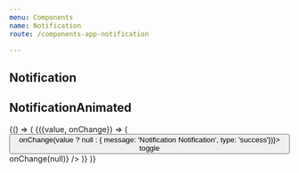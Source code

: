 ```yaml
---
menu: Components
name: Notification
route: /components-app-notification

---
```


## Notification



<Playground>
  <Pane>
    <Notification
      notification={{message: 'Notification message', type: 'success'}}
      onClear={Function.prototype}
    />
  </Pane>
  <Pane>
    <Notification
      notification={{message: 'Notification message', type: 'error'}}
      onClear={Function.prototype}
    />
  </Pane>
</Playground>


<Props of={Notification} />


## NotificationAnimated


<Playground>
  {() => (
    <WithState value={null}>
      {({value, onChange}) => (
        <Pane>
          <Button onClick={() => onChange(value ? null : { message: 'Notification Notification', type: 'success'})}>
            toggle
          </Button>
          <NotificationAnimated notification={value} onClear={() => onChange(null)}  />
        </Pane>
      )}
    </WithState>
  )}
</Playground>


<Props of={NotificationAnimated} />
